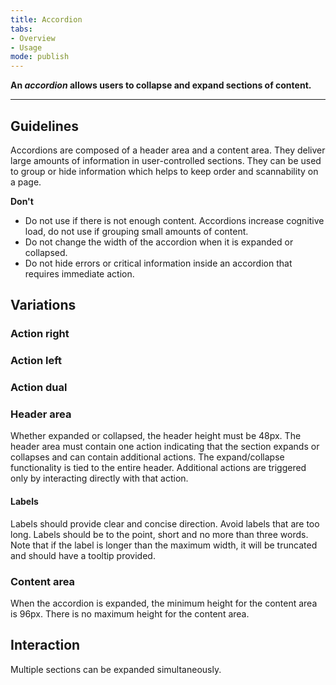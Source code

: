 ```yaml
---
title: Accordion
tabs: 
- Overview
- Usage
mode: publish
---
```



**An *accordion* allows users to collapse and expand sections of content.**
<!--One to two sentences as an introduction to the component-->

***


## Guidelines
<!--List how to use it, sizes, widths, grid interactions, colour allowances -->

Accordions are composed of a header area and a content area. They deliver large amounts of information in user-controlled sections. They can be used to group or hide information which helps to keep order and scannability on a page. 


**Don't** 
<!--Bullet point list if needed -->

* Do not use if there is not enough content. Accordions increase cognitive load, do not use if grouping small amounts of content. 
* Do not change the width of the accordion when it is expanded or collapsed. 
* Do not hide errors or critical information inside an accordion that requires immediate action. 


## Variations 
<!--One ### heading per frame in Figma, explaining each component in that frame. One 'content' section per variation if needed -->

### Action right

<FigmaImage url="https://www.figma.com/file/0bGXR2sCwMVSDNyyzu5BXrO5/Desktop-UI?node-id=1420%3A9038" />

### Action left

<FigmaImage url="https://www.figma.com/file/0bGXR2sCwMVSDNyyzu5BXrO5/Desktop-UI?node-id=1431%3A326" />

### Action dual

<FigmaImage url="https://www.figma.com/file/0bGXR2sCwMVSDNyyzu5BXrO5/Desktop-UI?node-id=1431%3A482" />

### Header area

Whether expanded or collapsed, the header height must be 48px. The header area must contain one action indicating that the section expands or collapses and can contain additional actions. The expand/collapse functionality is tied to the entire header. Additional actions are triggered only by interacting directly with that action. 


#### Labels

Labels should provide clear and concise direction. Avoid labels that are too long. Labels should be to the point, short and no more than three words. Note that if the label is longer than the maximum width, it will be truncated and should have a tooltip provided. 


### Content area

When the accordion is expanded, the minimum height for the content area is 96px. There is no maximum height for the content area.


## Interaction

Multiple sections can be expanded simultaneously. 
